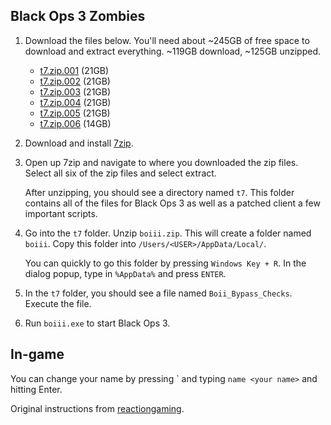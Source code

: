 
<Layout title="Black Ops 3 Zombies"  index={false}>
<div class="grid justify-center dark:bg-black">
<article class="prose dark:prose-invert  mt-10 mb-10">

# Black Ops 3 Zombies

1. Download the files below. You'll need about ~245GB of free space to download and extract everything. ~119GB download, ~125GB unzipped.

   - [t7.zip.001](https://files.sjer.red/games/t7/t7.zip.001) (21GB)
   - [t7.zip.002](https://files.sjer.red/games/t7/t7.zip.002) (21GB)
   - [t7.zip.003](https://files.sjer.red/games/t7/t7.zip.003) (21GB)
   - [t7.zip.004](https://files.sjer.red/games/t7/t7.zip.004) (21GB)
   - [t7.zip.005](https://files.sjer.red/games/t7/t7.zip.005) (21GB)
   - [t7.zip.006](https://files.sjer.red/games/t7/t7.zip.006) (14GB)

1. Download and install [7zip](https://7-zip.org/).
1. Open up 7zip and navigate to where you downloaded the zip files. Select all six of the zip files and select extract.

   After unzipping, you should see a directory named `t7`. This folder contains all of the files for Black Ops 3 as well as a patched client a few important scripts.

1. Go into the `t7` folder. Unzip `boiii.zip`. This will create a folder named `boiii`. Copy this folder into `/Users/<USER>/AppData/Local/`.

   You can quickly to go this folder by pressing `Windows Key + R`. In the dialog popup, type in `%AppData%` and press `ENTER`.

1. In the `t7` folder, you should see a file named `Boii_Bypass_Checks`. Execute the file.
1. Run `boiii.exe` to start Black Ops 3.

## In-game

You can change your name by pressing \` and typing `name <your name>` and hitting Enter.

Original instructions from [reactiongaming](https://reactiongaming.us/community/threads/how-to-play-black-ops-3-with-the-boiii-client.1971/).

</article>
</div>
</Layout>
